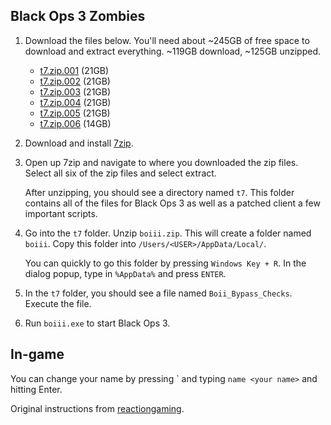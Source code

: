 
<Layout title="Black Ops 3 Zombies"  index={false}>
<div class="grid justify-center dark:bg-black">
<article class="prose dark:prose-invert  mt-10 mb-10">

# Black Ops 3 Zombies

1. Download the files below. You'll need about ~245GB of free space to download and extract everything. ~119GB download, ~125GB unzipped.

   - [t7.zip.001](https://files.sjer.red/games/t7/t7.zip.001) (21GB)
   - [t7.zip.002](https://files.sjer.red/games/t7/t7.zip.002) (21GB)
   - [t7.zip.003](https://files.sjer.red/games/t7/t7.zip.003) (21GB)
   - [t7.zip.004](https://files.sjer.red/games/t7/t7.zip.004) (21GB)
   - [t7.zip.005](https://files.sjer.red/games/t7/t7.zip.005) (21GB)
   - [t7.zip.006](https://files.sjer.red/games/t7/t7.zip.006) (14GB)

1. Download and install [7zip](https://7-zip.org/).
1. Open up 7zip and navigate to where you downloaded the zip files. Select all six of the zip files and select extract.

   After unzipping, you should see a directory named `t7`. This folder contains all of the files for Black Ops 3 as well as a patched client a few important scripts.

1. Go into the `t7` folder. Unzip `boiii.zip`. This will create a folder named `boiii`. Copy this folder into `/Users/<USER>/AppData/Local/`.

   You can quickly to go this folder by pressing `Windows Key + R`. In the dialog popup, type in `%AppData%` and press `ENTER`.

1. In the `t7` folder, you should see a file named `Boii_Bypass_Checks`. Execute the file.
1. Run `boiii.exe` to start Black Ops 3.

## In-game

You can change your name by pressing \` and typing `name <your name>` and hitting Enter.

Original instructions from [reactiongaming](https://reactiongaming.us/community/threads/how-to-play-black-ops-3-with-the-boiii-client.1971/).

</article>
</div>
</Layout>
